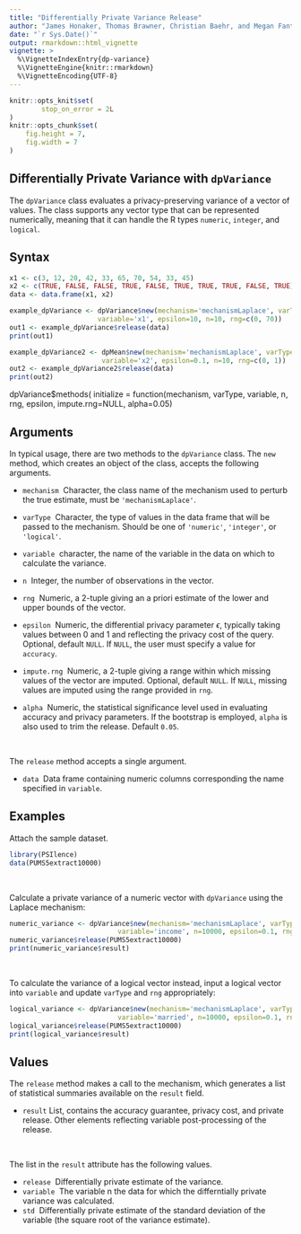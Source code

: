 ```yaml
---
title: "Differentially Private Variance Release"
author: "James Honaker, Thomas Brawner, Christian Baehr, and Megan Fantes"
date: "`r Sys.Date()`"
output: rmarkdown::html_vignette
vignette: >
  %\VignetteIndexEntry{dp-variance}
  %\VignetteEngine{knitr::rmarkdown}
  %\VignetteEncoding{UTF-8}
---
```


```r
knitr::opts_knit$set(
        stop_on_error = 2L
)
knitr::opts_chunk$set(
    fig.height = 7,
    fig.width = 7
)
```

Differentially Private Variance with `dpVariance`
-----------------------------------------

The `dpVariance` class evaluates a privacy-preserving variance of a vector of values. The class supports any vector type that can be represented numerically, meaning that it can handle the R types `numeric`, `integer`, and `logical`.

<!--
Differential privacy is a rigorous mathematical framework for making statistical information about private datasets available. This is done in such a way that guarantees that information about specific individuals in the dataset does not leak out. Differentially private estimates of various statistics are available in this package.  For example, the `mean.release()` function releases a mean of a variable, while adding a precise about of noise to guarantee `epsilon` differential privacy.

The privacy loss parameter `epsilon` is chosen by the user and represents the degree of privacy preservation guaranteed to each observation in the data when releasing information. Typically this is valued between 0 and 1; as the value gets smaller, the level of privacy protection grows. However, greater privacy protection means more noise must be added to the true mean to achieve the desired amount of privacy. Therefore, as epsilon grows smaller, the privacy protection becomes greater, but the accuracy of the statistical release becomes weaker.

There is an additional definition of differential privacy known as `epsilon-delta` differential privacy. The additional privacy loss parameter `delta` is chosen by the user and represents how likely the privacy loss for a given dataset is more than epsilon. In other words, `delta` is the chance that additional privacy loss beyond `epsilon` occurs. This value should be very small, on the order of `2^-30`, and never greater than `1/n^2` (where n is the size of the database). Similar to `epsilon`, as the value of `delta` grows smaller, the level of privacy increases, but the accuracy decreases.

The user must manually specify the number of observations, variable type, and range of the data of interest.
-->

Syntax
------

```r
x1 <- c(3, 12, 20, 42, 33, 65, 70, 54, 33, 45)
x2 <- c(TRUE, FALSE, FALSE, TRUE, FALSE, TRUE, TRUE, TRUE, FALSE, TRUE)
data <- data.frame(x1, x2)

example_dpVariance <- dpVariance$new(mechanism='mechanismLaplace', varType='numeric',
                      variable='x1', epsilon=10, n=10, rng=c(0, 70))
out1 <- example_dpVariance$release(data)
print(out1)

example_dpVariance2 <- dpMean$new(mechanism='mechanismLaplace', varType='logical',
                       variable='x2', epsilon=0.1, n=10, rng=c(0, 1))
out2 <- example_dpVariance2$release(data)
print(out2)
```


dpVariance$methods(
    initialize = function(mechanism, varType, variable, n, rng, epsilon,
                          impute.rng=NULL, alpha=0.05)



Arguments
---------

In typical usage, there are two methods to the `dpVariance` class. The `new` method, which creates an object of the class, accepts the following arguments.

* `mechanism` \ Character, the class name of the mechanism used to perturb the true estimate, must be `'mechanismLaplace'`.

* `varType` \ Character, the type of values in the data frame that will be passed to the mechanism. Should be one of `'numeric'`, `'integer'`, or `'logical'`.

* `variable` \ character, the name of the variable in the data on which to calculate the variance.

* `n` \ Integer, the number of observations in the vector.

* `rng` \ Numeric, a 2-tuple giving an a priori estimate of the lower and upper bounds of the vector.

* `epsilon` \ Numeric, the differential privacy parameter $\epsilon$, typically taking values between 0 and 1 and reflecting the privacy cost of the query. Optional, default `NULL`. If `NULL`, the user must specify a value for `accuracy`.

* `impute.rng` \ Numeric, a 2-tuple giving a range within which missing values of the vector are imputed. Optional, default `NULL`. If `NULL`, missing values are imputed using the range provided in `rng`.

* `alpha` \ Numeric, the statistical significance level used in evaluating accuracy and privacy parameters. If the bootstrap is employed, `alpha` is also used to trim the release. Default `0.05`.

&nbsp;

The `release` method accepts a single argument.

* `data` \ Data frame containing numeric columns corresponding the name specified in `variable`.

Examples
------

Attach the sample dataset.

```r
library(PSIlence)
data(PUMS5extract10000)
```

&nbsp;

Calculate a private variance of a numeric vector with `dpVariance` using the Laplace mechanism:

```r
numeric_variance <- dpVariance$new(mechanism='mechanismLaplace', varType='numeric',
                           variable='income', n=10000, epsilon=0.1, rng=c(0, 750000))
numeric_variance$release(PUMS5extract10000)
print(numeric_variance$result)
```

&nbsp;

To calculate the variance of a logical vector instead, input a logical vector into `variable` and update `varType` and `rng` appropriately:

```r
logical_variance <- dpVariance$new(mechanism='mechanismLaplace', varType='logical',
                           variable='married', n=10000, epsilon=0.1, rng=c(0, 1))
logical_variance$release(PUMS5extract10000)
print(logical_variance$result)
```

Values
------

The `release` method makes a call to the mechanism, which generates a list of statistical summaries available on the `result` field.

* `result` List, contains the accuracy guarantee, privacy cost, and private release. Other elements reflecting variable post-processing of the release.

&nbsp;

The list in the `result` attribute has the following values.

* `release` \ Differentially private estimate of the variance.
* `variable` \ The variable n the data for which the differntially private variance was calculated.
* `std` \ Differentially private estimate of the standard deviation of the variable (the square root of the variance estimate).
